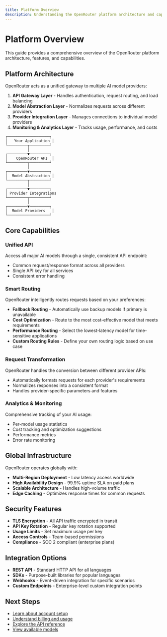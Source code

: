 ```yaml
---
title: Platform Overview
description: Understanding the OpenRouter platform architecture and capabilities
---
```


# Platform Overview

This guide provides a comprehensive overview of the OpenRouter platform architecture, features, and capabilities.

## Platform Architecture

OpenRouter acts as a unified gateway to multiple AI model providers:

1. **API Gateway Layer** - Handles authentication, request routing, and load balancing
2. **Model Abstraction Layer** - Normalizes requests across different providers
3. **Provider Integration Layer** - Manages connections to individual model providers
4. **Monitoring & Analytics Layer** - Tracks usage, performance, and costs

```
┌───────────────────┐
│   Your Application │
└─────────┬─────────┘
          │
┌─────────▼─────────┐
│    OpenRouter API  │
└─────────┬─────────┘
          │
┌─────────▼─────────┐
│  Model Abstraction │
└─────────┬─────────┘
          │
┌─────────▼─────────┐
│ Provider Integrations
└─────────┬─────────┘
          │
┌─────────▼─────────┐
│  Model Providers   │
└───────────────────┘
```

## Core Capabilities

### Unified API

Access all major AI models through a single, consistent API endpoint:

- Common request/response format across all providers
- Single API key for all services
- Consistent error handling

### Smart Routing

OpenRouter intelligently routes requests based on your preferences:

- **Fallback Routing** - Automatically use backup models if primary is unavailable
- **Cost Optimization** - Route to the most cost-effective model that meets requirements
- **Performance Routing** - Select the lowest-latency model for time-sensitive applications
- **Custom Routing Rules** - Define your own routing logic based on use case

### Request Transformation

OpenRouter handles the conversion between different provider APIs:

- Automatically formats requests for each provider's requirements
- Normalizes responses into a consistent format
- Handles provider-specific parameters and features

### Analytics & Monitoring

Comprehensive tracking of your AI usage:

- Per-model usage statistics
- Cost tracking and optimization suggestions
- Performance metrics
- Error rate monitoring

## Global Infrastructure

OpenRouter operates globally with:

- **Multi-Region Deployment** - Low latency access worldwide
- **High Availability Design** - 99.9% uptime SLA on paid plans
- **Scalable Architecture** - Handles high-volume traffic
- **Edge Caching** - Optimizes response times for common requests

## Security Features

- **TLS Encryption** - All API traffic encrypted in transit
- **API Key Rotation** - Regular key rotation supported
- **Usage Limits** - Set maximum usage per key
- **Access Controls** - Team-based permissions
- **Compliance** - SOC 2 compliant (enterprise plans)

## Integration Options

- **REST API** - Standard HTTP API for all languages
- **SDKs** - Purpose-built libraries for popular languages
- **Webhooks** - Event-driven integration for specific scenarios
- **Custom Endpoints** - Enterprise-level custom integration points

## Next Steps

- [Learn about account setup](/docs/account-setup)
- [Understand billing and usage](/docs/billing-usage)
- [Explore the API reference](/docs/api)
- [View available models](/docs/models)
